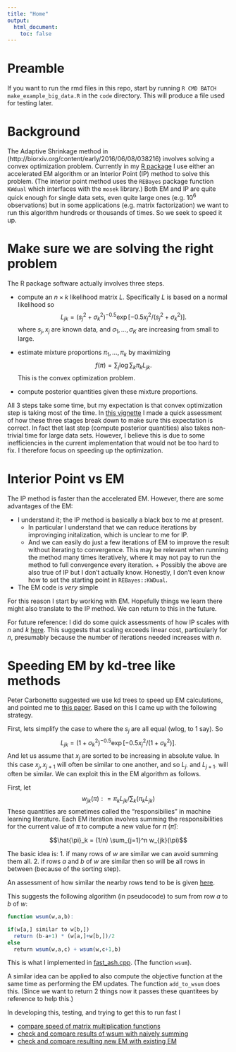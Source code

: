 ```yaml
---
title: "Home"
output:
  html_document:
    toc: false
---
```


# Preamble

If you want to run the rmd files in this repo, start by running 
`R CMD BATCH make_example_big_data.R` 
in the `code` directory. This will produce a file used for testing later.

# Background

The Adaptive Shrinkage method in (http://biorxiv.org/content/early/2016/06/08/038216)
involves solving a convex optimization problem. Currently in my
[R package](http://github.com/stephens999/ashr) I use either an accelerated EM algorithm or an Interior Point (IP) method to solve this problem. (The interior point method uses the `REBayes` package function `KWdual` which interfaces with the `mosek` library.) Both EM and IP are quite quick enough for single data sets, even quite large ones (e.g. $10^6$ observations) but in some applications (e.g. matrix factorization) we want to run this algorithm hundreds or thousands of times. So we seek to speed it up.

# Make sure we are solving the right problem

The R package software actually involves three steps. 

  - compute an $n \times k$ likelihood matrix $L$. Specifically $L$ is based on a normal
  likelihood so
  $$L_{jk} = (s_j^2 + \sigma_k^2)^{-0.5} \exp[-0.5 x_j^2/(s_j^2 + \sigma_k^2)].$$
  where $s_j, x_j$ are known data, and $\sigma_1,\dots,\sigma_K$ are increasing from small to large.

  - estimate mixture proportions $\pi_1,\dots,\pi_k$ by maximizing 
  $$f(\pi) = \sum_j \log \sum_k \pi_k L_{jk}.$$
  This is the convex optimization problem.

  - compute posterior quantities given these mixture proportions.

All 3 steps take some time, but my expectation is that convex optimization step is taking most of the time. In [this vignette](ash_stages.html) I made a quick assessment of how these three stages break down to make sure this expectation is correct. 
In fact thet last step (compute posterior quantities) also takes non-trivial time for large data sets. However, I believe this is due to some inefficiencies in the current implementation that would not be too hard to fix. I therefore focus on speeding up
the optimization.

# Interior Point vs EM

The IP method is faster than the accelerated EM. However, there
are some advantages of the EM: 

  - I understand it; the IP method is basically a black box to me at present.
      + In particular I understand that we can reduce iterations by improvinging initalization, which is unclear to me for IP.
      + And we can easily do just a few iterations of EM to improve the result without iterating to convergence. This may be relevant when running the method many times iteratively, where it may not pay to run the method to full convergence every iteration.       + Possibly the above are also true of IP but I don't actually know. Honestly, I don't even know how to set the starting point in `REBayes::KWDual`.
  
  - The EM code is *very* simple
  
For this reason I start by working with EM. Hopefully things we learn there might
also translate to the IP method. We can return to this in the future.

For future reference: I did do some quick assessments of how IP scales with $n$ and $k$ [here](mixIP-scaling-nk.html). This suggests that scaling exceeds linear cost, particularly for $n$, presumably because the number of iterations needed increases with $n$.
  
# Speeding EM by kd-tree like methods

Peter Carbonetto suggested we use kd trees to speed up EM calculations, and
pointed me to [this paper](http://www.cs.cmu.edu/~psand). Based on this I came
up with the following strategy.

First, lets simplify the case to where the $s_j$ are all equal (wlog, to 1 say).
So
$$L_{jk} = (1 + \sigma_k^2)^{-0.5} \exp[-0.5 x_j^2/(1 + \sigma_k^2)].$$
And let us assume that $x_j$ are sorted to be increasing in absolute value.
In this case $x_j, x_{j+1}$ will often be similar to one another,
and so $L_{j \cdot}$ and $L_{j+1 \cdot}$ will often be similar.
We can exploit this in the EM algorithm as follows.

First, let 
$$w_{j k}(\pi): = \pi_k L_{jk} / \sum_k (\pi_k L_{jk})$$
These quantities are sometimes called the "responsibilies" in machine learning literature. Each EM iteration involves summing the responsibilities for the current value of $\pi$ to compute a new value for $\pi$ ($\hat{\pi}$):

$$\hat{\pi}_k = (1/n) \sum_{j=1}^n w_{jk}(\pi)$$

The basic idea is: 
1. if many rows of $w$ are similar we can avoid summing them all.
2. if rows $a$ and $b$ of $w$ are similar then so will be all rows in between (because of the sorting step).

An assessment of how similar the nearby rows tend to be is given [here](ash_z_pi_changes.html).

This suggests the following algorithm (in pseudocode) to sum from row $a$ to $b$ of $w$:

```r
function wsum(w,a,b): 

if(w[a,] similar to w[b,]) 
  return (b-a+1) * (w[a,]+w[b,])/2 
else 
  return wsum(w,a,c) + wsum(w,c+1,b) 
```


This is what I implemented in [fast_ash.cpp](fast_ash.cpp). (The function `wsum`).

A similar idea can be applied to also compute the objective function at the same time as performing the EM updates. The function `add_to_wsum` does this. (Since we want to return 2 things now it passes these quantitees by reference to help this.)

In developing this, testing, and trying to get this to run fast I 

  - [compare speed of matrix multiplication functions](test_mmult.html)
  - [check and compare results of wsum with naively summing](test_rcpp.html)
  - [check and compare resulting new EM with existing EM](test_fix_point.html)

